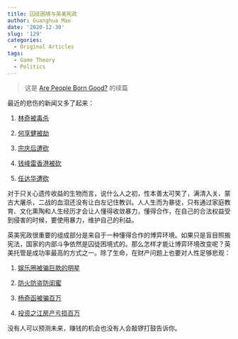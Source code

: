 ```yaml
---
title: 囚徒困境与英美宪政
author: Guanghua Mao
date: '2020-12-30'
slug: '129'
categories:
  - Original Articles
tags:
  - Game Theory
  - Politics
---
```


> 这是 [Are People Born Good?](https://guanghuamao.netlify.app/2020/10/30/are-people-born-good/) 的续篇

最近的悲伤的新闻又多了起来：

1. [林奇被毒杀](https://www.36kr.com/p/1030143482660613)

2. [何享健被劫](https://cn.wsj.com/articles/警方通报美的创始人何享健被劫案是一名赌徒策划的-11592530507)

3. [宗庆后遭砍](https://www.bbc.com/zhongwen/simp/china/2013/09/130918_china_tycoon_attack)

4. [钱峰雷香港被砍](https://www.rfi.fr/cn/中国/20201116-马云老友-钱多多-钱峰雷香港被砍悬红一千万缉凶)

5. [任达华遭砍](https://www.rfi.fr/cn/政治/20190721-影星任达华中山遭神秘客追砍受伤送院纪录旋即网上公开)

对于只关心遗传收益的生物而言，说什么人之初，性本善太可笑了，满清入关、蒙古大屠杀，二战的血泪还没有让白左记住教训。人人生而为暴徒，只有通过家庭教育、文化熏陶和人生经历才会让人懂得收敛暴力，懂得合作，在自己的合法权益受到侵害的时候，要使用暴力，维护自己的利益。

英美宪政很重要的组成部分是来自于一种懂得合作的博弈环境。如果只是盲目照搬宪法，国家的内部斗争依然是囚徒困境式的。那么怎样才能让博弈环境改变呢？英美托管是成功率最高的方式之一。除了生命，在财产问题上也要对人性足够悲观：

1. [娱乐圈被骗巨款的明星](https://www.360kuai.com/mob/transcoding?url=9eb4ccee0fc870a29&cota=3&kuai_so=1&sign=360_e39369d1)

2. [防火防盗防闺蜜](https://www.guancha.cn/society/2018_08_09_467478.shtml)

3. [杨奇函被骗百万](https://www.sohu.com/a/433991947_268920)

4. [投资之江房产亏损百万](https://xw.qq.com/cmsid/20201206A0BDOZ00?v_p=86&WBAPIAnalysisOriUICodes=10000001_10000002&launchid=10000365--x&wm=3333_2001&aid=01A6sOQkOJFCuFsMULBzFwKKoIxhfJVTBRDiixw2Td_8x10Jg.&from=10AC093010)

没有人可以预测未来，赚钱的机会也没有人会敲锣打鼓告诉你。